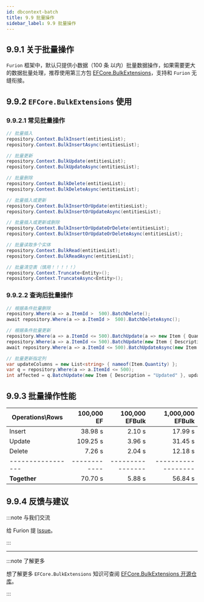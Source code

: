 ```yaml
---
id: dbcontext-batch
title: 9.9 批量操作
sidebar_label: 9.9 批量操作
---
```


## 9.9.1 关于批量操作

`Furion` 框架中，默认只提供小数据（100 条 以内）批量数据操作，如果需要更大的数据批量处理，推荐使用第三方包 [EFCore.BulkExtensions](https://github.com/borisdj/EFCore.BulkExtensions)，支持和 `Furion` 无缝衔接。

## 9.9.2 `EFCore.BulkExtensions` 使用

### 9.9.2.1 常见批量操作

```cs
// 批量插入
repository.Context.BulkInsert(entitiesList);
repository.Context.BulkInsertAsync(entitiesList);

// 批量更新
repository.Context.BulkUpdate(entitiesList);
repository.Context.BulkUpdateAsync(entitiesList);

// 批量删除
repository.Context.BulkDelete(entitiesList);
repository.Context.BulkDeleteAsync(entitiesList);

// 批量插入或更新
repository.Context.BulkInsertOrUpdate(entitiesList);
repository.Context.BulkInsertOrUpdateAsync(entitiesList);

// 批量插入或更新或删除
repository.Context.BulkInsertOrUpdateOrDelete(entitiesList);
repository.Context.BulkInsertOrUpdateOrDeleteAsync(entitiesList);

// 批量读取多个实体
repository.Context.BulkRead(entitiesList);
repository.Context.BulkReadAsync(entitiesList);

// 批量清空表（慎用！！！！！）
repository.Context.Truncate<Entity>();
repository.Context.TruncateAsync<Entity>();
```

### 9.9.2.2 查询后批量操作

```cs
// 根据条件批量删除
repository.Where(a => a.ItemId >  500).BatchDelete();
await repository.Where(a => a.ItemId >  500).BatchDeleteAsync();

// 根据条件批量更新
repository.Where(a => a.ItemId <= 500).BatchUpdate(a => new Item { Quantity = a.Quantity + 100 });
repository.Where(a => a.ItemId <= 500).BatchUpdate(new Item { Description = "Updated" });
await repository.Where(a => a.ItemId <= 500).BatchUpdateAsync(new Item { Description = "Updated" });

// 批量更新指定列
var updateColumns = new List<string> { nameof(Item.Quantity) };
var q = repository.Where(a => a.ItemId <= 500);
int affected = q.BatchUpdate(new Item { Description = "Updated" }, updateColumns);
```

## 9.9.3 批量操作性能

| Operations\Rows   |   100,000 EF |   100,000 EFBulk |   1,000,000 EFBulk |
| ----------------- | -----------: | ---------------: | -----------------: |
| Insert            |      38.98 s |           2.10 s |            17.99 s |
| Update            |     109.25 s |           3.96 s |            31.45 s |
| Delete            |       7.26 s |           2.04 s |            12.18 s |
| ----------------- | ------------ | ---------------- | ------------------ |
| **Together**      |      70.70 s |           5.88 s |            56.84 s |

## 9.9.4 反馈与建议

:::note 与我们交流

给 Furion 提 [Issue](https://gitee.com/dotnetchina/Furion/issues/new?issue)。

:::

---

:::note 了解更多

想了解更多 `EFCore.BulkExtensions` 知识可查阅 [EFCore.BulkExtensions 开源仓库](https://github.com/borisdj/EFCore.BulkExtensions)。

:::
